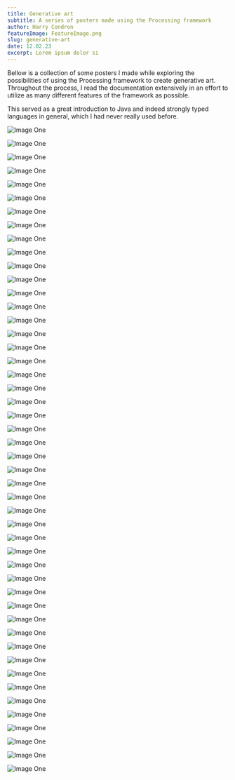 ```yaml
---
title: Generative art
subtitle: A series of posters made using the Processing framework
author: Harry Condron
featureImage: FeatureImage.png
slug: generative-art
date: 12.02.23
excerpt: Lorem ipsum dolor si
---
```


Bellow is a collection of some posters I made while exploring the possibilities of using the Processing framework to create generative art. Throughout the process, I read the documentation extensively in an effort to utilize as many different features of the framework as possible. 

This served as a great introduction to Java and indeed strongly typed languages in general, which I had never really used before.

![Image One](./1.png)

![Image One](./2.png)

![Image One](./3.png)

![Image One](./4.png)

![Image One](./5.jpg)

![Image One](./6.png)

![Image One](./7.png)

![Image One](./8.png)

![Image One](./9.png)

![Image One](./10.png)

![Image One](./11.png)

![Image One](./12.png)

![Image One](./13.png)

![Image One](./14.png)

![Image One](./15.png)

![Image One](./16.png)

![Image One](./17.png)

![Image One](./18.png)

![Image One](./19.png)

![Image One](./20.png)

![Image One](./21.png)

![Image One](./22.png)

![Image One](./23.png)

![Image One](./24.png)

![Image One](./25.png)

![Image One](./26.png)

![Image One](./27.png)

![Image One](./28.png)

![Image One](./29.png)

![Image One](./30.png)

![Image One](./31.png)

![Image One](./32.jpg)

![Image One](./33.jpg)

![Image One](./34.jpg)

![Image One](./35.jpg)

![Image One](./36.jpg)

![Image One](./37.jpg)

![Image One](./38.jpg)

![Image One](./39.png)

![Image One](./40.png)

![Image One](./41.png)

![Image One](./42.png)

![Image One](./43.png)

![Image One](./44.png)

![Image One](./45.png)

![Image One](./46.png)

![Image One](./47.png)

![Image One](./48.png)

